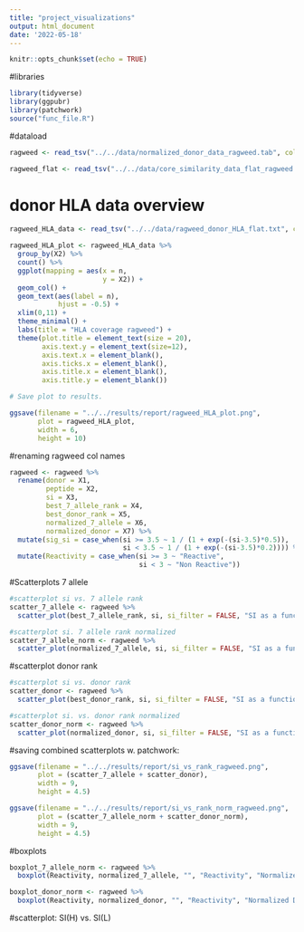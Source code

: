 ```yaml
---
title: "project_visualizations"
output: html_document
date: '2022-05-18'
---
```


```r
knitr::opts_chunk$set(echo = TRUE)
```

#libraries
```r
library(tidyverse)
library(ggpubr)
library(patchwork)
source("func_file.R")
```

#dataload
```r
ragweed <- read_tsv("../../data/normalized_donor_data_ragweed.tab", col_names = FALSE)

ragweed_flat <- read_tsv("../../data/core_similarity_data_flat_ragweed.tab", col_names = TRUE)
```

# donor HLA data overview
```r
ragweed_HLA_data <- read_tsv("../../data/ragweed_donor_HLA_flat.txt", col_names = FALSE)

ragweed_HLA_plot <- ragweed_HLA_data %>% 
  group_by(X2) %>% 
  count() %>% 
  ggplot(mapping = aes(x = n,
                       y = X2)) +
  geom_col() +
  geom_text(aes(label = n), 
            hjust = -0.5) +
  xlim(0,11) +
  theme_minimal() +
  labs(title = "HLA coverage ragweed") +
  theme(plot.title = element_text(size = 20),
        axis.text.y = element_text(size=12),
        axis.text.x = element_blank(),
        axis.ticks.x = element_blank(), 
        axis.title.x = element_blank(),
        axis.title.y = element_blank())

# Save plot to results.

ggsave(filename = "../../results/report/ragweed_HLA_plot.png", 
       plot = ragweed_HLA_plot,
       width = 6,
       height = 10)
```

#renaming ragweed col names
```r
ragweed <- ragweed %>% 
  rename(donor = X1, 
         peptide = X2, 
         si = X3, 
         best_7_allele_rank = X4, 
         best_donor_rank = X5, 
         normalized_7_allele = X6, 
         normalized_donor = X7) %>% 
  mutate(sig_si = case_when(si >= 3.5 ~ 1 / (1 + exp(-(si-3.5)*0.5)), 
                            si < 3.5 ~ 1 / (1 + exp(-(si-3.5)*0.2)))) %>% 
  mutate(Reactivity = case_when(si >= 3 ~ "Reactive", 
                                si < 3 ~ "Non Reactive"))

```

#Scatterplots 7 allele
```r
#scatterplot si vs. 7 allele rank
scatter_7_allele <- ragweed %>% 
  scatter_plot(best_7_allele_rank, si, si_filter = FALSE, "SI as a function of 7 allele rank", "7 allele rank", "SI")

#scatterplot si. 7 allele rank normalized
scatter_7_allele_norm <- ragweed %>% 
  scatter_plot(normalized_7_allele, si, si_filter = FALSE, "SI as a function of normalized 7 allele rank", "Normalized 7 allele rank", "SI")

```

#scatterplot donor rank 
```r
#scatterplot si vs. donor rank 
scatter_donor <- ragweed %>% 
  scatter_plot(best_donor_rank, si, si_filter = FALSE, "SI as a function of donor rank", "Donor rank", "")

#scatterplot si. vs. donor rank normalized
scatter_donor_norm <- ragweed %>% 
  scatter_plot(normalized_donor, si, si_filter = FALSE, "SI as a function of normalized donor rank", "Normalized donor rank", "")
```

#saving combined scatterplots w. patchwork: 
```r
ggsave(filename = "../../results/report/si_vs_rank_ragweed.png",
       plot = (scatter_7_allele + scatter_donor),
       width = 9,
       height = 4.5)

ggsave(filename = "../../results/report/si_vs_rank_norm_ragweed.png", 
       plot = (scatter_7_allele_norm + scatter_donor_norm),
       width = 9, 
       height = 4.5)
```

#boxplots
```r
boxplot_7_allele_norm <- ragweed %>% 
  boxplot(Reactivity, normalized_7_allele, "", "Reactivity", "Normalized 7 allele rank")

boxplot_donor_norm <- ragweed %>% 
  boxplot(Reactivity, normalized_donor, "", "Reactivity", "Normalized Donor Rank" )

```


#scatterplot: SI(H) vs. SI(L)
```r

```


